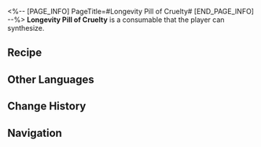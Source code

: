 <%-- [PAGE_INFO]
PageTitle=#Longevity Pill of Cruelty#
[END_PAGE_INFO] --%>
{{Consumable Infobox
|id          = 403006
|image       = Item Longevity Pill of Cruelty.png{{subst:void|<!--$UPLOAD:<<SpriteOutput/ItemFigures/403006.png>-<Item Longevity Pill of Cruelty.png>-<Consumable Icons>>-->}}
|type        = Defense Consumables
|rarity      = 4
|effect      = Upon use, increases Max HP of all allies by 20% and Effect RES by 6% in the next 3 battles.
|description = A medicine exclusive to the Xianzhou Yaoqing, said to have the effect of improving overall fitness and rendering those who take it immune to all diseases for a short period of time.<br />On the Yaoqing, legend holds that a healer who went by the surname of Yu fell in love with a foxian trader girl. But the Vidyadhara could live for a thousand years, much longer than the foxians. Yu searched for ways to release his lover from the grip of death. He fell for the trickery of the Disciples of Sanctus Medicus and asked his lover to take the longevity medicine of Abundance without telling her what it was. The foxian girl turned into an abomination that no longer loved him before being slain by the Cloud Knights. To prevent Yu, who was overwhelmed by grief, from becoming mara-struck, the Alchemy Commission ordered him to take the Longevity Pill of Cruelty that deprived him of love and desire until his demise.<br />The legend has another version, in which Yu was not of the Vidyadhara but a mere mortal, and the foxian girl was a spy planted by the Disciples to infiltrate the Alchemy Commission. This version is not as popular, for it turns a romance story into a political power struggle.
|effectType  = 
|effectType2 = 
|effectType3 = 
|recipe      = {{cx|Source missing}}
|source1     = [[Omni-Synthesizer]]
|source2     = 
|source3     = 
}}
{{Description|''"Those who love and live deeply fall into mara, while those who sever desire and passions can live for a millennium. Ask yourself, then, why fear mara, and why take joy in a long life?"''}}
'''Longevity Pill of Cruelty''' is a consumable that the player can synthesize.

==Recipe==
{{Recipe
|type                               = Synthesis
|group                              = Consumable
|Seed                               = 5
|Ambergris of Abundance             = 2
|Hard Chip of Nihility              = 2
|Preservation Construction Material = 2
|Interdimensional Leaf              = 1
|sort                               = Seed;Ambergris of Abundance;Hard Chip of Nihility;Preservation Construction Material;Interdimensional Leaf
}}

==Other Languages==
{{Other Languages
|en   = Longevity Pill of Cruelty
|zhs  = 万寿无情丹
|zht  = 萬壽無情丹
|ja   = 万寿無情丹
|ko   = 무정의 단약
|es   = Píldora de la longevidad cruel
|fr   = Pilule de longévité cruelle
|ru   = Пилюля долголетия жестокости
|th   = Longevity Pill of Cruelty
|vi   = Vạn Thọ Vô Tình Đơn
|de   = Langlebigkeitspille der Grausamkeit
|id   = Longevity Pill of Cruelty
|pt   = Comprimido de Longevidade de Crueldade
}}

==Change History==
{{Change History|1.0}}

==Navigation==
{{Consumable Navbox}}